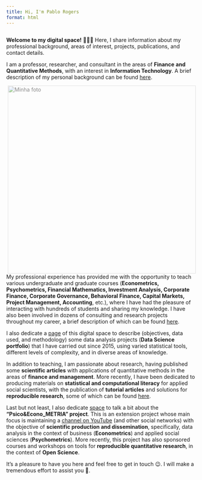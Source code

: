 ```yaml
---
title: Hi, I'm Pablo Rogers
format: html
---
```


<p style="margin-top: 2em; margin-bottom: 1em;">
**Welcome to my digital space!** 🥳🥰🤩 Here, I share information about my professional background, areas of interest, projects, publications, and contact details.
</p>

I am a professor, researcher, and consultant in the areas of **Finance** **and Quantitative Methods**, with an interest in **Information Technology**. A brief description of my personal background can be found [here](https://phdpablo.github.io/phdpablo/about.html).

<img src="img/cover.png" alt="Minha foto" style="
  width: 500px; /* Largura da imagem */
  height: auto; /* Altura automática proporcional */
  float: right; /* Alinha a imagem à direita */
  opacity: 0.5; /* Define a transparência em 50% */
">

My professional experience has provided me with the opportunity to teach various undergraduate and graduate courses (**Econometrics, Psychometrics, Financial Mathematics, Investment Analysis, Corporate Finance, Corporate Governance, Behavioral Finance, Capital Markets, Project Management, Accounting**, etc.), where I have had the pleasure of interacting with hundreds of students and sharing my knowledge. I have also been involved in dozens of consulting and research projects throughout my career, a brief description of which can be found [here](https://phdpablo.github.io/phdpablo/cv.html).

I also dedicate a [page](https://phdpablo.github.io/phdpablo/portfolio.html) of this digital space to describe (objectives, data used, and methodology) some data analysis projects (**Data Science portfolio**) that I have carried out since 2015, using varied statistical tools, different levels of complexity, and in diverse areas of knowledge.

In addition to teaching, I am passionate about research, having published some **scientific articles** with applications of quantitative methods in the areas of **finance and management**. More recently, I have been dedicated to producing materials on **statistical and computational literacy** for applied social scientists, with the publication of **tutorial articles** and solutions for **reproducible research**, some of which can be found [here](https://phdpablo.github.io/phdpablo/papers.html).

Last but not least, I also dedicate [space](https://phdpablo.github.io/phdpablo/psico.html) to talk a bit about the **"Psico&Econo_METRIA" project**. This is an extension project whose main focus is maintaining a [channel on YouTube](https://www.youtube.com/c/PsicoEconoMETRIA) (and other social networks) with the objective of **scientific production and dissemination**, specifically, data analysis in the context of business (**Econometrics**) and applied social sciences (**Psychometrics**). More recently, this project has also sponsored courses and workshops on tools for **reproducible quantitative research**, in the context of **Open Science**.

It's a pleasure to have you here and feel free to get in touch 😉. I will make a tremendous effort to assist you 🤞.